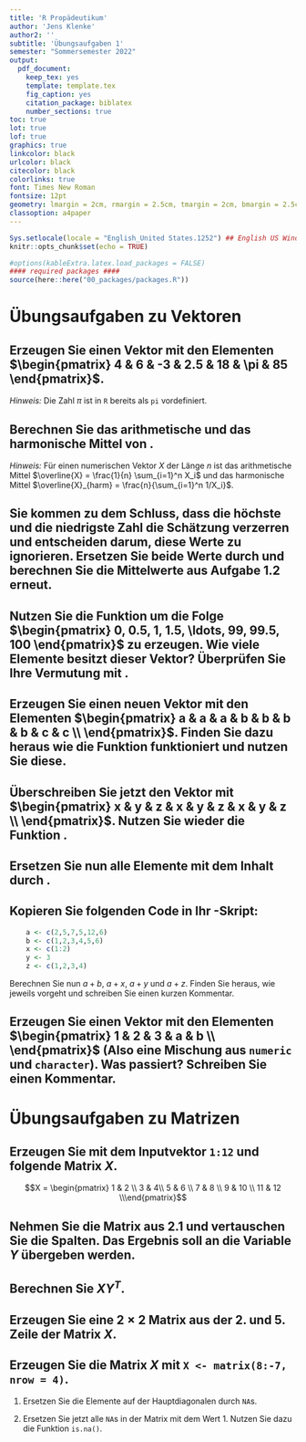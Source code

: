 ```yaml
---
title: 'R Propädeutikum'
author: 'Jens Klenke'
author2: ''
subtitle: 'Übungsaufgaben 1'
semester: "Sommersemester 2022"
output:
  pdf_document:
    keep_tex: yes
    template: template.tex
    fig_caption: yes
    citation_package: biblatex
    number_sections: true
toc: true
lot: true
lof: true
graphics: true
linkcolor: black
urlcolor: black
citecolor: black
colorlinks: true
font: Times New Roman
fontsize: 12pt
geometry: lmargin = 2cm, rmargin = 2.5cm, tmargin = 2cm, bmargin = 2.5cm
classoption: a4paper
---
```


```r
Sys.setlocale(locale = "English_United States.1252") ## English US Windows
knitr::opts_chunk$set(echo = TRUE)

#options(kableExtra.latex.load_packages = FALSE)
#### required packages ####
source(here::here("00_packages/packages.R"))
```

# Übungsaufgaben zu Vektoren 

## Erzeugen Sie einen Vektor \texttt{numbers} mit den Elementen $\begin{pmatrix} 4 & 6 & -3 & 2.5 & 18 & \pi &  85 \end{pmatrix}$.

*Hinweis:* Die Zahl $\pi$ ist in `R` bereits als `pi` vordefiniert.

## Berechnen Sie das arithmetische und das harmonische Mittel von \texttt{numbers}.

*Hinweis:* Für einen numerischen Vektor $X$ der Länge $n$ ist das arithmetische Mittel $\overline{X} = \frac{1}{n} \sum_{i=1}^n X_i$ und das harmonische Mittel $\overline{X}_{harm} = \frac{n}{\sum_{i=1}^n 1/X_i}$.

## Sie kommen zu dem Schluss, dass die höchste und die niedrigste Zahl die Schätzung verzerren und entscheiden darum, diese Werte zu ignorieren. Ersetzen Sie beide Werte durch \texttt{NA} und berechnen Sie die Mittelwerte aus Aufgabe 1.2 erneut.


## Nutzen Sie die Funktion \texttt{seq()} um die Folge \linebreak $\begin{pmatrix} 0, 0.5, 1, 1.5, \ldots, 99, 99.5, 100 \end{pmatrix}$ zu erzeugen. Wie viele Elemente besitzt dieser Vektor? Überprüfen Sie Ihre Vermutung mit \texttt{length()}.

## Erzeugen Sie einen neuen Vektor \texttt{characters} mit den Elementen $\begin{pmatrix} a & a & a  & b & b & b & b & c & c \\ \end{pmatrix}$. Finden Sie dazu heraus wie die Funktion \texttt{rep()} funktioniert und nutzen Sie diese. 


## Überschreiben Sie jetzt den Vektor  \texttt{characters}  mit \linebreak  $\begin{pmatrix} x & y & z & x & y & z & x & y & z \\ \end{pmatrix}$. Nutzen Sie wieder die Funktion \texttt{rep()}.


##  Ersetzen Sie nun alle Elemente mit dem Inhalt \texttt{"z"} durch \texttt{"v"}.


## Kopieren Sie folgenden Code in Ihr \texttt{R}-Skript:

```r
    a <- c(2,5,7,5,12,6)
    b <- c(1,2,3,4,5,6)
    x <- c(1:2)
    y <- 3
    z <- c(1,2,3,4)
```
    
Berechnen Sie nun $a+b$, $a+x$, $a+y$ und $a+z$. Finden Sie heraus, wie \texttt{R} jeweils vorgeht und schreiben Sie einen kurzen Kommentar.



## Erzeugen Sie einen Vektor mit den Elementen $\begin{pmatrix} 1 & 2 & 3 & a & b \\ \end{pmatrix}$ (Also eine Mischung aus `numeric` und `character`). Was passiert? Schreiben Sie einen Kommentar.

\vspace{1cm}

# Übungsaufgaben zu Matrizen 

## Erzeugen Sie mit dem Inputvektor `1:12` und \texttt{matrix()} folgende Matrix $X$.

$$X = \begin{pmatrix} 1 & 2 \\ 3 & 4\\ 5 & 6 \\ 7 & 8 \\
9 & 10 \\ 11 & 12 \\\end{pmatrix}$$

\vspace{0.5cm}

## Nehmen Sie die Matrix aus 2.1 und vertauschen Sie die Spalten. Das Ergebnis soll an die Variable $Y$ übergeben werden. 

\vspace{0.5cm}

## Berechnen Sie $XY^{T}$.

\vspace{0.5cm}

## Erzeugen Sie eine $2 \times 2$ Matrix aus der 2. und 5. Zeile der Matrix $X$.

\vspace{0.5cm}

##  Erzeugen Sie die Matrix $X$ mit `X <- matrix(8:-7, nrow = 4)`.

1. Ersetzen Sie die Elemente auf der Hauptdiagonalen durch `NA`s. 

1. Ersetzen Sie jetzt alle `NA`s in der Matrix mit dem Wert $1$. Nutzen Sie dazu die Funktion `is.na()`.

